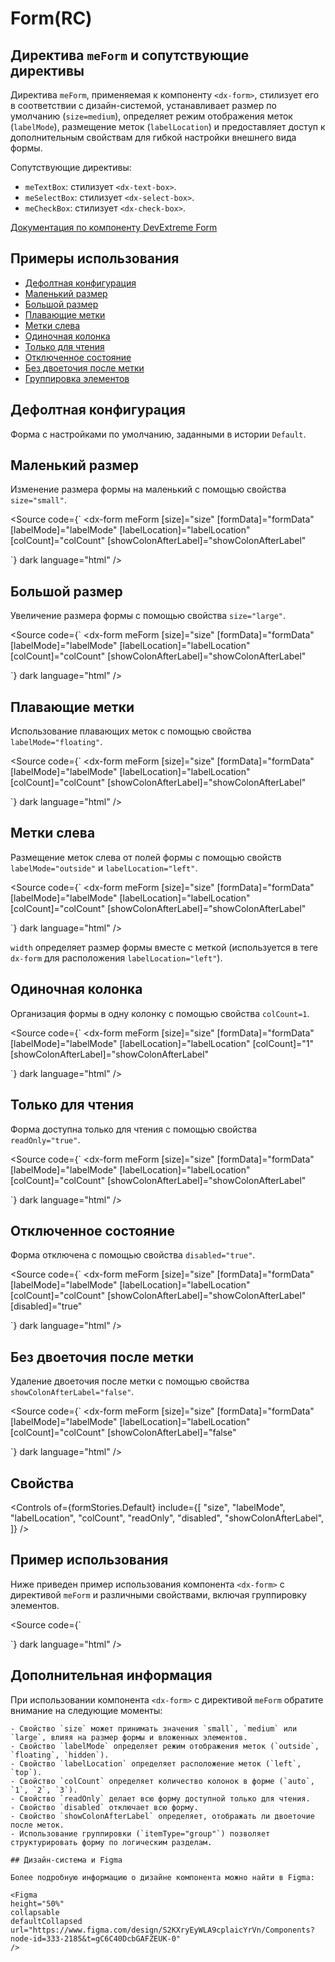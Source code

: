 
<Meta
  title="Components/Form(RC)"
  component={formStories.Default}
  of={formStories}
/>

# Form(RC)

## Директива `meForm` и сопутствующие директивы

Директива `meForm`, применяемая к компоненту `<dx-form>`, стилизует его в соответствии с дизайн-системой, устанавливает размер по умолчанию (`size=medium`), определяет режим отображения меток (`labelMode`), размещение меток (`labelLocation`) и предоставляет доступ к дополнительным свойствам для гибкой настройки внешнего вида формы.

Сопутствующие директивы:

- `meTextBox`: стилизует `<dx-text-box>`.
- `meSelectBox`: стилизует `<dx-select-box>`.
- `meCheckBox`: стилизует `<dx-check-box>`.

[Документация по компоненту DevExtreme Form](https://js.devexpress.com/Angular/Documentation/ApiReference/UI_Components/dxForm/)

<Story of={formStories.Default} />

<Controls of={formStories.Default} />

<Source of={formStories.Default} dark language="html" />

## Примеры использования

- [Дефолтная конфигурация](#дефолтная-конфигурация)
- [Маленький размер](#маленький-размер)
- [Большой размер](#большой-размер)
- [Плавающие метки](#плавающие-метки)
- [Метки слева](#метки-слева)
- [Одиночная колонка](#одиночная-колонка)
- [Только для чтения](#только-для-чтения)
- [Отключенное состояние](#отключенное-состояние)
- [Без двоеточия после метки](#без-двоеточия-после-метки)
- [Группировка элементов](#группировка-элементов)

## Дефолтная конфигурация

Форма с настройками по умолчанию, заданными в истории `Default`.

<Story of={formStories.Default} />

<Source of={formStories.Default} dark language="html" />

## Маленький размер

Изменение размера формы на маленький с помощью свойства `size="small"`.

<Story of={formStories.SmallSize} />

<Source
  code={`
<dx-form
  meForm
  [size]="size"
  [formData]="formData"
  [labelMode]="labelMode"
  [labelLocation]="labelLocation"
  [colCount]="colCount"
  [showColonAfterLabel]="showColonAfterLabel"
>
  <!-- Поля формы -->
</dx-form>
`}
  dark
  language="html"
/>

## Большой размер

Увеличение размера формы с помощью свойства `size="large"`.

<Story of={formStories.LargeSize} />

<Source
  code={`
<dx-form
  meForm
  [size]="size"
  [formData]="formData"
  [labelMode]="labelMode"
  [labelLocation]="labelLocation"
  [colCount]="colCount"
  [showColonAfterLabel]="showColonAfterLabel"
>
  <!-- Поля формы -->
</dx-form>
`}
  dark
  language="html"
/>

## Плавающие метки

Использование плавающих меток с помощью свойства `labelMode="floating"`.

<Story of={formStories.FloatingLabels} />

<Source
  code={`
<dx-form
  meForm
  [size]="size"
  [formData]="formData"
  [labelMode]="labelMode"
  [labelLocation]="labelLocation"
  [colCount]="colCount"
  [showColonAfterLabel]="showColonAfterLabel"
>
  <!-- Поля формы -->
</dx-form>
`}
  dark
  language="html"
/>

## Метки слева

Размещение меток слева от полей формы с помощью свойств `labelMode="outside"` и `labelLocation="left"`.

<Story of={formStories.LeftLabels} />

<Source
  code={`
<dx-form
  meForm
  [size]="size"
  [formData]="formData"
  [labelMode]="labelMode"
  [labelLocation]="labelLocation"
  [colCount]="colCount"
  [showColonAfterLabel]="showColonAfterLabel"
>
  <!-- Поля формы -->
</dx-form>
`}
  dark
  language="html"
/>

`width` определяет размер формы вместе с меткой (используется в теге `dx-form` для расположения `labelLocation="left"`).

## Одиночная колонка

Организация формы в одну колонку с помощью свойства `colCount=1`.

<Story of={formStories.SingleColumn} />

<Source
  code={`
<dx-form
  meForm
  [size]="size"
  [formData]="formData"
  [labelMode]="labelMode"
  [labelLocation]="labelLocation"
  [colCount]="1"
  [showColonAfterLabel]="showColonAfterLabel"
>
  <!-- Поля формы -->
</dx-form>
`}
  dark
  language="html"
/>

## Только для чтения

Форма доступна только для чтения с помощью свойства `readOnly="true"`.

<Story of={formStories.ReadOnly} />

<Source
  code={`
<dx-form
  meForm
  [size]="size"
  [formData]="formData"
  [labelMode]="labelMode"
  [labelLocation]="labelLocation"
  [colCount]="colCount"
  [showColonAfterLabel]="showColonAfterLabel"
>
  <!-- Поля формы -->
</dx-form>
`}
  dark
  language="html"
/>

## Отключенное состояние

Форма отключена с помощью свойства `disabled="true"`.

<Story of={formStories.Disabled} />

<Source
  code={`
<dx-form
  meForm
  [size]="size"
  [formData]="formData"
  [labelMode]="labelMode"
  [labelLocation]="labelLocation"
  [colCount]="colCount"
  [showColonAfterLabel]="showColonAfterLabel"
  [disabled]="true"
>
  <!-- Поля формы -->
</dx-form>
`}
  dark
  language="html"
/>

## Без двоеточия после метки

Удаление двоеточия после метки с помощью свойства `showColonAfterLabel="false"`.

<Story of={formStories.WithoutColon} />

<Source
  code={`
<dx-form
  meForm
  [size]="size"
  [formData]="formData"
  [labelMode]="labelMode"
  [labelLocation]="labelLocation"
  [colCount]="colCount"
  [showColonAfterLabel]="false"
>
  <!-- Поля формы -->
</dx-form>
`}
  dark
  language="html"
/>

## Свойства

<Controls
  of={formStories.Default}
  include={[
    "size",
    "labelMode",
    "labelLocation",
    "colCount",
    "readOnly",
    "disabled",
    "showColonAfterLabel",
  ]}
/>

## Пример использования

Ниже приведен пример использования компонента `<dx-form>` с директивой `meForm` и различными свойствами, включая группировку элементов.

  <Source
    code={`
<template>
  <dx-form
    meForm
    [size]="size"
    [formData]="formData"
    [labelMode]="labelMode"
    [labelLocation]="labelLocation"
    [colCount]="colCount"
    [showColonAfterLabel]="showColonAfterLabel"
  >
    <dxi-item itemType="group" caption="Personal Information">
      <dxi-item dataField="firstName">
        <dxo-label text="First Name"></dxo-label>
        <div *dxTemplate>
          <dx-text-box meTextBox [(value)]="formData.firstName" [size]="size" [readOnly]="readOnly" [disabled]="disabled"></dx-text-box>
        </div>
      </dxi-item>
      <dxi-item dataField="lastName">
        <dxo-label text="Last Name"></dxo-label>
        <div *dxTemplate>
          <dx-text-box meTextBox [(value)]="formData.lastName" [size]="size" [readOnly]="readOnly" [disabled]="disabled"></dx-text-box>
        </div>
      </dxi-item>
      <dxi-item dataField="email">
        <dxo-label text="Email"></dxo-label>
        <div *dxTemplate>
          <dx-text-box meTextBox [(value)]="formData.email" [size]="size" [readOnly]="readOnly" [disabled]="disabled"></dx-text-box>
        </div>
      </dxi-item>
      <dxi-item dataField="phone">
        <dxo-label text="Phone"></dxo-label>
        <div *dxTemplate>
          <dx-text-box meTextBox [(value)]="formData.phone" [size]="size" [readOnly]="readOnly" [disabled]="disabled"></dx-text-box>
        </div>
      </dxi-item>
      <dxi-item dataField="gender">
        <dxo-label text="Gender"></dxo-label>
        <div *dxTemplate>
          <dx-select-box meSelectBox [(value)]="formData.gender" [items]="genderOptions" [size]="size" [readOnly]="readOnly" [disabled]="disabled"></dx-select-box>
        </div>
      </dxi-item>
      <dxi-item dataField="birthDate">
        <dxo-label text="Birth Date"></dxo-label>
        <div *dxTemplate>
          <dx-date-box meDateBox [(value)]="formData.birthDate" [size]="size" [readOnly]="readOnly" [disabled]="disabled"></dx-date-box>
        </div>
      </dxi-item>
    </dxi-item>
    <dxi-item itemType="group" caption="Additional Information">
      <dxi-item dataField="occupation">
        <dxo-label text="Occupation"></dxo-label>
        <div *dxTemplate>
          <dx-text-box meTextBox [(value)]="formData.occupation" [size]="size" [readOnly]="readOnly" [disabled]="disabled"></dx-text-box>
        </div>
      </dxi-item>
      <dxi-item dataField="isSubscribed">
        <div *dxTemplate>
          <dx-check-box meCheckBox [(value)]="formData.isSubscribed" text="Subscribe to newsletter" [size]="size" [readOnly]="readOnly" [disabled]="disabled"></dx-check-box>
        </div>
      </dxi-item>
      <dxi-item dataField="country">
        <dxo-label text="Country"></dxo-label>
        <div *dxTemplate>
          <dx-select-box meSelectBox [(value)]="formData.country" [items]="countryOptions" [size]="size" [readOnly]="readOnly" [disabled]="disabled"></dx-select-box>
        </div>
      </dxi-item>
    </dxi-item>
  </dx-form>
</template>

  <script>
    data() {
      return {
        formData: {
          firstName: 'John',
          lastName: 'Doe',
          email: 'john.doe@example.com',
          phone: '+1 (555) 123-4567',
          gender: 'male',
          birthDate: new Date(1990, 0, 1),
          occupation: '',
          isSubscribed: false,
          country: 'USA',
        },
        genderOptions: ['male', 'female', 'other'],
        countryOptions: ['USA', 'Canada', 'UK', 'Australia', 'Germany'],
        size: 'medium',
        labelMode: 'floating',
        labelLocation: 'top',
        colCount: 2,
        readOnly: false,
        disabled: false,
        showColonAfterLabel: true,
      };
    },
  };
  </script>

`}
dark
language="html"
/>

## Дополнительная информация

При использовании компонента `<dx-form>` с директивой `meForm` обратите внимание на следующие моменты:

    - Свойство `size` может принимать значения `small`, `medium` или `large`, влияя на размер формы и вложенных элементов.
    - Свойство `labelMode` определяет режим отображения меток (`outside`, `floating`, `hidden`).
    - Свойство `labelLocation` определяет расположение меток (`left`, `top`).
    - Свойство `colCount` определяет количество колонок в форме (`auto`, `1`, `2`, `3`).
    - Свойство `readOnly` делает всю форму доступной только для чтения.
    - Свойство `disabled` отключает всю форму.
    - Свойство `showColonAfterLabel` определяет, отображать ли двоеточие после меток.
    - Использование группировки (`itemType="group"`) позволяет структурировать форму по логическим разделам.

    ## Дизайн-система и Figma

    Более подробную информацию о дизайне компонента можно найти в Figma:

    <Figma
    height="50%"
    collapsable
    defaultCollapsed
    url="https://www.figma.com/design/S2KXryEyWLA9cplaicYrVn/Components?node-id=333-2185&t=gC6C40DcbGAFZEUK-0"
    />
